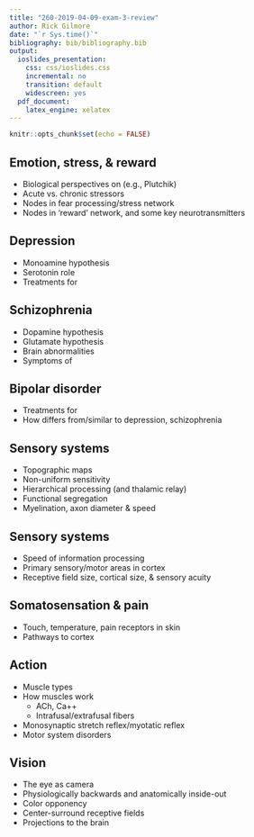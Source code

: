 ```yaml
---
title: "260-2019-04-09-exam-3-review"
author: Rick Gilmore
date: "`r Sys.time()`"
bibliography: bib/bibliography.bib
output:
  ioslides_presentation:
    css: css/ioslides.css
    incremental: no
    transition: default
    widescreen: yes
  pdf_document:
    latex_engine: xelatex
---
```


```r
knitr::opts_chunk$set(echo = FALSE)
```

## Emotion, stress, & reward

- Biological perspectives on (e.g., Plutchik)
- Acute vs. chronic stressors
- Nodes in fear processing/stress network
- Nodes in 'reward' network, and some key neurotransmitters

## Depression

- Monoamine hypothesis
- Serotonin role
- Treatments for

## Schizophrenia

- Dopamine hypothesis
- Glutamate hypothesis 
- Brain abnormalities
- Symptoms of

## Bipolar disorder

- Treatments for
- How differs from/similar to depression, schizophrenia

## Sensory systems

- Topographic maps
- Non-uniform sensitivity
- Hierarchical processing (and thalamic relay)
- Functional segregation
- Myelination, axon diameter & speed

## Sensory systems

- Speed of information processing
- Primary sensory/motor areas in cortex
- Receptive field size, cortical size, & sensory acuity

## Somatosensation & pain

- Touch, temperature, pain receptors in skin
- Pathways to cortex

## Action

- Muscle types
- How muscles work
    - ACh, Ca++
    - Intrafusal/extrafusal fibers
- Monosynaptic stretch reflex/myotatic reflex
- Motor system disorders

## Vision

- The eye as camera
- Physiologically backwards and anatomically inside-out
- Color opponency
- Center-surround receptive fields
- Projections to the brain



